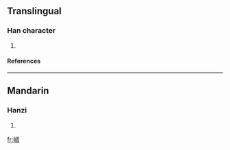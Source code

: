 ==Translingual==
===Han character===
{{Han char|rn=46|rad=山|as=08|sn=11|four=|canj=山田十口 (UWJR)}}
# {{defn|Han|sort=山08}}
====References====
{{Han ref|kx=0314.050|dkj=08177|dj=0614.220|hdz=10779.170|uh=5D13|ud=23827}}
----
==Mandarin==
===Hanzi===
{{cmn-hanzi|pin=[[gù]] ([[gu4]]), [[yái]] ([[yai2]])|wg=ku<sup>4</sup>, yai<sup>2</sup>}}
# {{defn|Mandarin}}

[[fr:崓]]